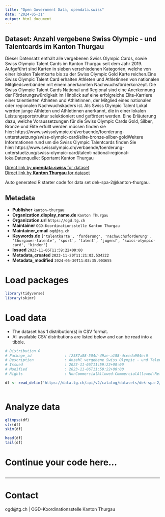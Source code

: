 ```yaml
---
title: "Open Government Data, opendata.swiss"
date: "2024-05-31"
output: html_document
---
```


## Dataset: Anzahl vergebene Swiss Olympic - und Talentcards im Kanton Thurgau

Dieser Datensatz enthält alle vergebenen Swiss Olympic Cards, sowie Swiss Olympic Talent Cards im Kanton Thurgau seit dem Jahr 2019. Aufgeführt sind Karten in sieben verschiedenen Kategorien, welche von einer lokalen Talentkarte bis zu der Swiss Olympic Gold Karte reichen.Eine Swiss Olympic Talent Card erhalten Athleten und Athletinnen von nationalen Mitgliedsverbänden mit einem anerkannten Nachwuchsförderkonzept. Die Swiss Olympic Talent Cards National und Regional sind eine Anerkennung der Förderungswürdigkeit im Hinblick auf eine erfolgreiche Elite-Karriere einer talentierten Athleten und Athletinnen, der Mitglied eines nationalen oder regionalen Nachwuchskaders ist. Als Swiss Olympic Talent Lokal werden junge Athleten und Athletinnen anerkannt, die in einer lokalen Leistungsportstruktur selektioniert und gefördert werden. Eine Erläuterung dazu, welche Voraussetzungen für die Swiss Olympic Cards Gold, Silber, Bronze und Elite erfüllt werden müssen finden sie hier: https://www.swissolympic.ch/verbaende/foerderung-unterstuetzung/swiss-olympic-card/elite-bronze-silber-goldWeitere Informationen rund um die Swiss Olympic Talentcards finden Sie hier: https://www.swissolympic.ch/verbaende/foerderung-unterstuetzung/swiss-olympic-card/talent-national-regional-lokalDatenquelle: Sportamt Kanton Thurgau

[Direct link by **opendata.swiss** for dataset](https://opendata.swiss/de/dataset/anzahl-vergebene-swiss-olympic-und-talentcards-im-kanton-thurgau)<br>
[Direct link by **Kanton Thurgau** for dataset](https://data.tg.ch/explore/dataset/dek-spa-2/)

Auto generated R starter code for data set dek-spa-2@kanton-thurgau.

## Metadata

- **Publisher** `kanton-thurgau`
- **Organization.display_name.de** `Kanton Thurgau`
- **Organization.url** `https://ogd.tg.ch`
- **Maintainer** `OGD-Koordinationsstelle Kanton Thurgau`
- **Maintainer_email** `ogd@tg.ch`
- **Keywords.de** `['talentkarte', 'forderung', 'nachwuchsforderung', 'thurgauer-talente', 'sport', 'talent', 'jugend', 'swiss-olympic-card', 'kinder']`
- **Issued** `2023-11-06T11:59:22+00:00`
- **Metadata_created** `2023-11-20T11:21:03.534222`
- **Metadata_modified** `2024-05-30T11:03:35.903655`


# Load packages

```r

library(tidyverse)
library(skimr)

```

# Load data

-   The dataset has 1 distribution(s) in CSV format.
-   All available CSV distributions are listed below and can be read into a tibble.

```r

# Distribution 0
# Package_id               : f2587a88-504d-49ae-a188-dceeda904ec6
# Description              : Anzahl vergebene Swiss Olympic - und Talentcards im Kanton Thurgau (csv)
# Issued                   : 2023-11-06T11:59:22+00:00
# Modified                 : 2023-11-06T11:59:22+00:00
# Rights                   : NonCommercialAllowed-CommercialAllowed-ReferenceRequired

df <- read_delim('https://data.tg.ch/api/v2/catalog/datasets/dek-spa-2/exports/csv')



```

# Analyze data

```r

glimpse(df)
str(df)
skim(df)

head(df)
tail(df)

```

# Continue your code here...

```r

```

------------------------------------------------------------------------

# Contact

ogd@tg.ch | OGD-Koordinationsstelle Kanton Thurgau
